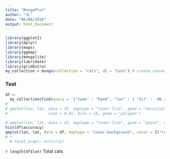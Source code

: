 ```yaml
---
title: "MongoPlot"
author: "JL"
date: "06/08/2018"
output: html_document
---
```


```r
library(ggplot2)
library(dplyr)
library(maps)
library(ggmap)
library(mongolite)
library(lubridate)
library(gridExtra)
my_collection = mongo(collection = "cats", db = "Cats") # create connection, database and collection


```





### Test

```r
df <-
  my_collection$find(query = '{"name" : "Rye8", "lon" : { "$lt" : -90.26455 }, "lon" : { "$gt" : -90.30376 }, "lat" : { "$lt" : 38.64781 },"lat" : { "$gt" : 38.63027 },  "$or": [ { "activity": "Running" }, { "activity": "Bike" }, { "activity": "Walking" } ]}')
# 
# qmplot(lon, lat, data = df, maptype = "toner-lite", geom = "density2d", color = I("red"))+ stat_density2d(data = df, aes(x = lon, y = lat, fill = ..level.., alpha = ..level..),
#                  size = 0.01, bins = 16, geom = 'polygon')

# qmplot(lon, lat, data = df, maptype = "toner-lite", geom = "point", color = "activity")
hist(df$accuracy)
qmplot(lon, lat, data = df, maptype = "toner-background", color = I("red"))
# + 
  # facet_wrap(~ activity)

```

`r length(df$lon)` Total cats 


